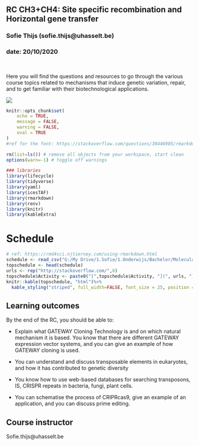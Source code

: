 ## RC CH3+CH4: Site specific recombination and Horizontal gene transfer
### Sofie Thijs (sofie.thijs@uhasselt.be)
### date: 20/10/2020


&nbsp;
&nbsp;
&nbsp;


Here you will find the questions and resources to go through the various course topics related to mechanisms that induce genetic variation, repair, and to get familiar with their biotechnological applications.


![](http://www.australasianscience.com.au/sites/default/files/imagecache/article_main_image/DNA_evolution.jpg)</center>

```r
knitr::opts_chunk$set(
	echo = TRUE,
	message = FALSE,
	warning = FALSE,
	eval = TRUE
)
#ref for the font: https://stackoverflow.com/questions/30446905/rmarkdown-font-size-and-header/30447045
```

``` r
rm(list=ls()) # remove all objects from your workspace, start clean
options(warn=-1) # toggle off warnings
```

```r
### libraries
library(lifecycle)
library(tidyverse)
library(yaml)
library(icesTAF)
library(rmarkdown)
library(renv)
library(knitr)
library(kableExtra)
```

# Schedule
```r
# ref: https://rmd4sci.njtierney.com/using-rmarkdown.html
schedule <- read_csv("G:/My Drive/1.Sofie/1.Onderwijs/Bachelor/MoleculaireGenetica/20_21/LessenSofie/CH5/schedule.csv")
topschedule <- head(schedule)
urls <- rep("http://stackoverflow.com/",6)
topschedule$Activity <- paste0("[",topschedule$Activity, "](", urls, ")")
knitr::kable(topschedule, "html")%>%
  kable_styling("striped", full_width=FALSE, font_size = 25, position = "left")
```


## Learning outcomes
By the end of the RC, you should be able to:  

- Explain what GATEWAY Cloning Technology is and on which natural mechanism it is based. You know that there are different GATEWAY expression vector systems, and you can give an example of how GATEWAY cloning is used.  

- You can understand and discuss transposable elements in eukaryotes, and how it has contributed to genetic diversity  

- You know how to use web-based databases for searching transposons, IS, CRISPR repeats in bacteria, fungi, plant cells.  

- You can schematise the process of CRIPRcas9, give an example of an application, and you can discuss prime editing.


## Course instructor
Sofie.thijs@uhasselt.be
